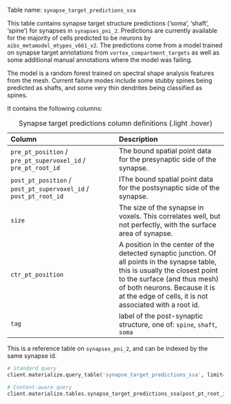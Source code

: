 Table name: `synapse_target_predictions_ssa`

This table contains synapse target structure predictions ('soma', 'shaft', 'spine') for synapses in `synapses_pni_2`. Predictions are currently available for the majority of cells predicted to be neurons by `aibs_metamodel_mtypes_v661_v2`. The predictions come from a model trained on synapse target annotations from `vortex_compartment_targets` as well as some additional manual annotations where the model was failing. 

The model is a random forest trained on spectral shape analysis features from the mesh. Current failure modes include some stubby spines being predicted as shafts, and some very thin dendrites being classified as spines. 

It contains the following columns:

| Column | Description |
| :--- | :--- |
| `pre_pt_position` / `pre_pt_supervoxel_id` / `pre_pt_root_id` | The bound spatial point data for the presynaptic side of the synapse. |
| `post_pt_position` / `post_pt_supervoxel_id` / `post_pt_root_id` | IThe bound spatial point data for the postsynaptic side of the synapse. |
| `size` | The size of the synapse in voxels. This correlates well, but not perfectly, with the surface area of synapse. |
| `ctr_pt_position` | A position in the center of the detected synaptic junction. Of all points in the synapse table, this is usually the closest point to the surface (and thus mesh) of both neurons. Because it is at the edge of cells, it is not associated with a root id. |
| `tag` | label of the post-synaptic structure, one of: `spine`, `shaft`, `soma` |

: Synapse target predictions column definitions {.light .hover}

:::{.callout-tip}
This is a reference table on `synapses_pni_2`, and can be indexed by the same synapse id. 
:::

```python
# Standard query
client.materialize.query_table('synapse_target_predictions_ssa', limit=10)

# Content-aware query
client.materialize.tables.synapse_target_predictions_ssa(post_pt_root_id=example_root_id).query()
```